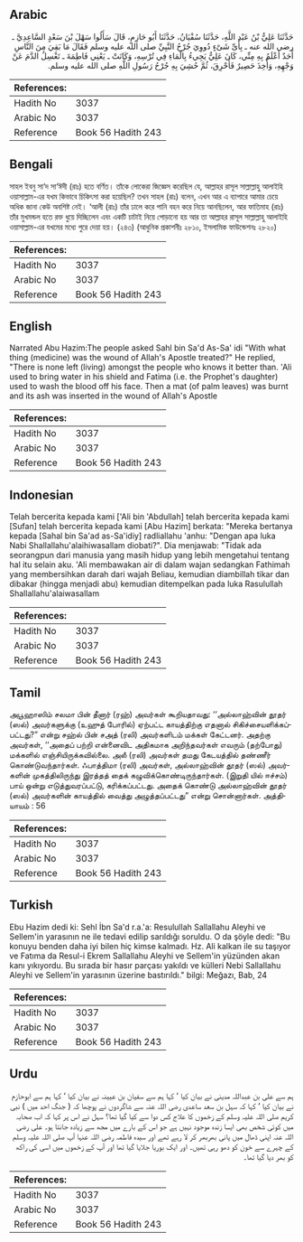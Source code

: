 ## Arabic


<div dir="rtl" lang="ar" style={{fontSize:'larger',backgroundColor:'#f8f9fa',padding:20}}>
حَدَّثَنَا عَلِيُّ بْنُ عَبْدِ اللَّهِ، حَدَّثَنَا سُفْيَانُ، حَدَّثَنَا أَبُو حَازِمٍ، قَالَ سَأَلُوا سَهْلَ بْنَ سَعْدٍ السَّاعِدِيَّ ـ رضى الله عنه ـ بِأَىِّ شَىْءٍ دُووِيَ جُرْحُ النَّبِيِّ صلى الله عليه وسلم فَقَالَ مَا بَقِيَ مِنَ النَّاسِ أَحَدٌ أَعْلَمُ بِهِ مِنِّي، كَانَ عَلِيٌّ يَجِيءُ بِالْمَاءِ فِي تُرْسِهِ، وَكَانَتْ ـ يَعْنِي فَاطِمَةَ ـ تَغْسِلُ الدَّمَ عَنْ وَجْهِهِ، وَأُخِذَ حَصِيرٌ فَأُحْرِقَ، ثُمَّ حُشِيَ بِهِ جُرْحُ رَسُولِ اللَّهِ صلى الله عليه وسلم‏.‏
</div>
<div style={{backgroundColor:'#f8f9fa',padding:20, marginBottom: 10}}><table> <thead> <tr> <th>References:</th> <th></th> </tr> </thead> <tbody><tr><td>Hadith No</td><td>3037</td></tr><tr><td>Arabic No</td><td>3037</td></tr><tr><td>Reference</td><td>Book 56 Hadith 243</td></tr></tbody></table></div>

## Bengali


<div dir="ltr" lang="bn" style={{fontSize:'larger',backgroundColor:'#f8f9fa',padding:20}}>
সাহল ইবনু সা‘দ সা‘ঈদী (রাঃ) হতে বর্ণিত। তাঁকে লোকেরা জিজ্ঞেস করেছিল যে, আল্লাহর রাসূল সাল্লাল্লাহু আলাইহি ওয়াসাল্লাম-এর যখম কিভাবে চিকিৎসা করা হয়েছিল? তখন সাহল (রাঃ) বলেন, এখন আর এ ব্যাপারে আমার চেয়ে অধিক জানা কেউ অবশিষ্ট নেই। ‘আলী (রাঃ) তাঁর ঢালে করে পানি বহন করে নিয়ে আনছিলেন, আর ফাতিমাহ (রাঃ) তাঁর মুখমন্ডল হতে রক্ত ধুয়ে দিচ্ছিলেন এবং একটি চাটাই নিয়ে পোড়ানো হয় আর তা আল্লাহর রাসূল সাল্লাল্লাহু আলাইহি ওয়াসাল্লাম-এর যখমের মধ্যে পুরে দেয়া হয়। (২৪৩) (আধুনিক প্রকাশনীঃ ২৮১০, ইসলামিক ফাউন্ডেশনঃ ২৮২০)
</div>
<div style={{backgroundColor:'#f8f9fa',padding:20, marginBottom: 10}}><table> <thead> <tr> <th>References:</th> <th></th> </tr> </thead> <tbody><tr><td>Hadith No</td><td>3037</td></tr><tr><td>Arabic No</td><td>3037</td></tr><tr><td>Reference</td><td>Book 56 Hadith 243</td></tr></tbody></table></div>

## English


<div dir="ltr" lang="en" style={{fontSize:'larger',backgroundColor:'#f8f9fa',padding:20}}>
Narrated Abu Hazim:The people asked Sahl bin Sa'd As-Sa' idi "With what thing (medicine) was the wound of Allah's Apostle treated?" He replied, "There is none left (living) amongst the people who knows it better than. 'Ali used to bring water in his shield and Fatima (i.e. the Prophet's daughter) used to wash the blood off his face. Then a mat (of palm leaves) was burnt and its ash was inserted in the wound of Allah's Apostle
</div>
<div style={{backgroundColor:'#f8f9fa',padding:20, marginBottom: 10}}><table> <thead> <tr> <th>References:</th> <th></th> </tr> </thead> <tbody><tr><td>Hadith No</td><td>3037</td></tr><tr><td>Arabic No</td><td>3037</td></tr><tr><td>Reference</td><td>Book 56 Hadith 243</td></tr></tbody></table></div>

## Indonesian


<div dir="ltr" lang="id" style={{fontSize:'larger',backgroundColor:'#f8f9fa',padding:20}}>
Telah bercerita kepada kami ['Ali bin 'Abdullah] telah bercerita kepada kami [Sufan] telah bercerita kepada kami [Abu Hazim] berkata: "Mereka bertanya kepada [Sahal bin Sa'ad as-Sa'idiy] radliallahu 'anhu: "Dengan apa luka Nabi Shallallahu'alaihiwasallam diobati?". Dia menjawab: "Tidak ada seorangpun dari manusia yang masih hidup yang lebih mengetahui tentang hal itu selain aku. 'Ali membawakan air di dalam wajan sedangkan Fathimah yang membersihkan darah dari wajah Beliau, kemudian diambillah tikar dan dibakar (hingga menjadi abu) kemudian ditempelkan pada luka Rasulullah Shallallahu'alaiwasallam
</div>
<div style={{backgroundColor:'#f8f9fa',padding:20, marginBottom: 10}}><table> <thead> <tr> <th>References:</th> <th></th> </tr> </thead> <tbody><tr><td>Hadith No</td><td>3037</td></tr><tr><td>Arabic No</td><td>3037</td></tr><tr><td>Reference</td><td>Book 56 Hadith 243</td></tr></tbody></table></div>

## Tamil


<div dir="ltr" lang="ta" style={{fontSize:'larger',backgroundColor:'#f8f9fa',padding:20}}>
அபூஹாஸிம் சலமா பின் தீனார் (ரஹ்) அவர்கள் கூறியதாவது: ‘‘அல்லாஹ்வின் தூதர் (ஸல்) அவர்களுக்கு (உஹுத் போரில்) ஏற்பட்ட காயத்திற்கு எதனால் சிகிச்சையளிக்கப்பட்டது?” என்று சஹ்ல் பின் சஅத் (ரலி) அவர்களிடம் மக்கள் கேட்டனர். அதற்கு அவர்கள், ‘‘அதைப் பற்றி என்னைவிட அதிகமாக அறிந்தவர்கள் எவரும் (தற்போது) மக்களில் எஞ்சியிருக்கவில்லை. அலீ (ரலி) அவர்கள் தமது கேடயத்தில் தண்ணீர் கொண்டுவந்தார்கள். ஃபாத்திமா (ரலி) அவர்கள், அல்லாஹ்வின் தூதர் (ஸல்) அவர்களின் முகத்திலிருந்து இரத்தத் தைக் கழுவிக்கொண்டிருந்தார்கள். (இறுதி யில் ஈச்சம்) பாய் ஒன்று எடுத்துவரப்பட்டு, கரிக்கப்பட்டது. அதைக் கொண்டு அல்லாஹ்வின் தூதர் (ஸல்) அவர்களின் காயத்தில் வைத்து அழுத்தப்பட்டது” என்று சொன்னார்கள். அத்தியாயம் : 56
</div>
<div style={{backgroundColor:'#f8f9fa',padding:20, marginBottom: 10}}><table> <thead> <tr> <th>References:</th> <th></th> </tr> </thead> <tbody><tr><td>Hadith No</td><td>3037</td></tr><tr><td>Arabic No</td><td>3037</td></tr><tr><td>Reference</td><td>Book 56 Hadith 243</td></tr></tbody></table></div>

## Turkish


<div dir="ltr" lang="tr" style={{fontSize:'larger',backgroundColor:'#f8f9fa',padding:20}}>
Ebu Hazim dedi ki: Sehl İbn Sa'd r.a.'a: Resulullah Sallallahu Aleyhi ve Sellem'in yarasının ne ile tedavi edilip sarıldığı soruldu. O da şöyle dedi: "Bu konuyu benden daha iyi bilen hiç kimse kalmadı. Hz. Ali kalkan ile su taşıyor ve Fatıma da Resul-i Ekrem Sallallahu Aleyhi ve Sellem'in yüzünden akan kanı yıkıyordu. Bu sırada bir hasır parçası yakıldı ve külleri Nebi Sallallahu Aleyhi ve Sellem'in yarasının üzerine bastırıldı." bilgi: Meğazı, Bab, 24
</div>
<div style={{backgroundColor:'#f8f9fa',padding:20, marginBottom: 10}}><table> <thead> <tr> <th>References:</th> <th></th> </tr> </thead> <tbody><tr><td>Hadith No</td><td>3037</td></tr><tr><td>Arabic No</td><td>3037</td></tr><tr><td>Reference</td><td>Book 56 Hadith 243</td></tr></tbody></table></div>

## Urdu


<div dir="rtl" lang="ur" style={{fontSize:'larger',backgroundColor:'#f8f9fa',padding:20}}>
ہم سے علی بن عبداللہ مدینی نے بیان کیا ‘ کہا ہم سے سفیان بن عیینہ نے بیان کیا ‘ کہا ہم سے ابوحازم نے بیان کیا ‘ کہا کہ سہل بن سعد ساعدی رضی اللہ عنہ سے شاگردوں نے پوچھا کہ ( جنگ احد میں ) نبی کریم صلی اللہ علیہ وسلم کے زخموں کا علاج کس دوا سے کیا گیا تھا؟ سہل نے اس پر کہا کہ اب صحابہ میں کوئی شخص بھی ایسا زندہ موجود نہیں ہے جو اس کے بارے میں مجھ سے زیادہ جانتا ہو۔ علی رضی اللہ عنہ اپنی ڈھال میں پانی بھربھر کر لا رہے تھے اور سیدہ فاطمہ رضی اللہ عنہا آپ صلی اللہ علیہ وسلم کے چہرے سے خون کو دھو رہی تھیں۔ اور ایک بوریا جلایا گیا تھا اور آپ کے زخموں میں اسی کی راکھ کو بھر دیا گیا تھا۔
</div>
<div style={{backgroundColor:'#f8f9fa',padding:20, marginBottom: 10}}><table> <thead> <tr> <th>References:</th> <th></th> </tr> </thead> <tbody><tr><td>Hadith No</td><td>3037</td></tr><tr><td>Arabic No</td><td>3037</td></tr><tr><td>Reference</td><td>Book 56 Hadith 243</td></tr></tbody></table></div>